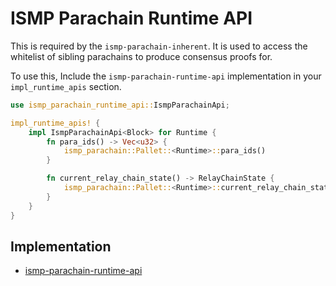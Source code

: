 # ISMP Parachain Runtime API

This is required by the `ismp-parachain-inherent`. It is used to access the whitelist of sibling parachains to produce consensus proofs for. 

To use this, Include the `ismp-parachain-runtime-api` implementation in your `impl_runtime_apis` section.

```rust showLineNumbers [runtime.rs]
use ismp_parachain_runtime_api::IsmpParachainApi;

impl_runtime_apis! {
    impl IsmpParachainApi<Block> for Runtime {
        fn para_ids() -> Vec<u32> {
            ismp_parachain::Pallet::<Runtime>::para_ids()
        }

        fn current_relay_chain_state() -> RelayChainState {
            ismp_parachain::Pallet::<Runtime>::current_relay_chain_state()
        }
    }
}
```

## Implementation

 - [ismp-parachain-runtime-api](https://github.com/polytope-labs/hyperbridge/blob/main/modules/ismp/clients/parachain/runtime-api/src/lib.rs)